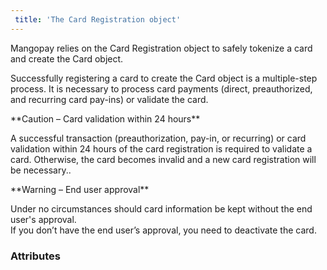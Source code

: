 ```yaml
---  
 title: 'The Card Registration object'  
---  
```


  

Mangopay  relies on the Card Registration object to safely tokenize a card and create the Card object.  

Successfully registering a card to create the Card object is a multiple-step process. It is necessary to process card payments (direct, preauthorized, and recurring card pay-ins) or validate the card.  

<Warning>  
**Caution – Card validation within 24 hours** 
  
A successful transaction (preauthorization, pay-in, or recurring) or card validation within 24 hours of the card registration is required to validate a card. Otherwise, the card becomes invalid and a new card registration will be necessary..  
</Warning>  

<Warning>  
**Warning – End user approval** 
  
Under no circumstances should card information be kept without the end user's approval.   
If you don’t have the end user’s approval, you need to deactivate the card.  
</Warning>  

### Attributes  

<Id3 />  

<Tag4 />  

<CreationDate />  

<UserId1 />  

<AccessKey />  

<PreregistrationData />  

<RegistrationData />  

<CardId1 />  

<CardType2 />  

<CardRegistrationURL />  

<ResultCode />  

<ResultMessage />  

<Currency17 />  

<Status4 />